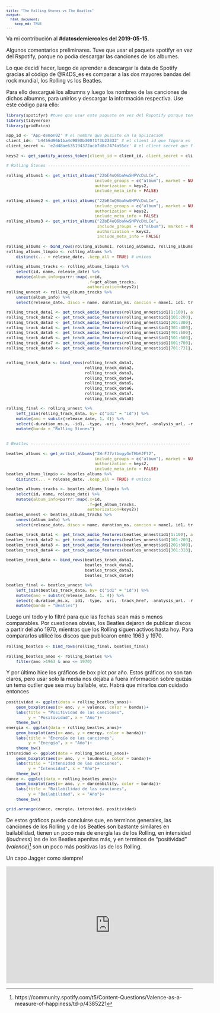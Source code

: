 ```yaml
---
title: "The Rolling Stones vs The Beatles"
output:
  html_document:
    keep_md: TRUE
---
```

<style type="text/css">
body, td {
   font-size: 14px;
}
code.r{
  font-size: 11px;
}
pre {
  font-size: 11px
}
</style>

Va mi contribución al **#datosdemiercoles del 2019-05-15.**

Algunos comentarios preliminares. Tuve que usar el paquete spotifyr en vez del Rspotify, porque no podía descargar las canciones de los albumes.

Lo que decidí hacer, luego de aprender a descargar la data de Spotify gracias al código de @R4DS_es es comparar a las dos mayores bandas del rock mundial, los Rolling vs los Beatles. 

Para ello descargué los albumns y luego los nombres de las canciones de dichos albumns, para unirlos y descargar la información respectiva. Use este código para ello:


```r
library(spotifyr) #tuve que usar este paquete en vez del Rspotify porque tenía más versatilidad
library(tidyverse)
library(gridExtra)

app_id <- 'App-demon02' # el nombre que pusiste en la aplicacion
client_id<- 'b4456d96b1ba4d9898b300f1f3b23832' # el client id que figura en la web de spotify
client_secret <- 'e2d48ae635194372acb7d8c7474a55dc' # el client secret que figura en la web de spotify

keys2 <- get_spotify_access_token(client_id = client_id, client_secret = client_secret) #para el paquete spotifyr

# Rolling Stones ----------------------------------------------------------

rolling_albums1 <- get_artist_albums("22bE4uQ6baNwSHPVcDxLCe",
                                    include_groups = c("album"), market = NULL, limit = 50, offset = 0,
                                    authorization = keys2,
                                    include_meta_info = FALSE) 

rolling_albums2 <- get_artist_albums("22bE4uQ6baNwSHPVcDxLCe",
                                    include_groups = c("album"), market = NULL, limit = 50, offset = 50,
                                    authorization = keys2,
                                    include_meta_info = FALSE) 
rolling_albums3 <- get_artist_albums("22bE4uQ6baNwSHPVcDxLCe",
                                     include_groups = c("album"), market = NULL, limit = 50, offset = 100,
                                     authorization = keys2,
                                     include_meta_info = FALSE) 

rolling_albums <- bind_rows(rolling_albums1, rolling_albums2, rolling_albums3)
rolling_albums_limpio <- rolling_albums %>% 
    distinct(... = release_date, .keep_all = TRUE) # unicos

rolling_albums_tracks <- rolling_albums_limpio %>% 
    select(id, name, release_date) %>% 
    mutate(album_info=purrr::map(.x=id,
                                 .f=get_album_tracks,
                                 authorization=keys2))
rolling_unnest <- rolling_albums_tracks %>% 
    unnest(album_info) %>% 
    select(release_date, disco = name, duration_ms, cancion = name1, id1, track_number) 

rolling_track_data1 <- get_track_audio_features(rolling_unnest$id1[1:100], authorization = keys2)
rolling_track_data2 <- get_track_audio_features(rolling_unnest$id1[101:200], authorization = keys2)
rolling_track_data3 <- get_track_audio_features(rolling_unnest$id1[201:300], authorization = keys2)
rolling_track_data4 <- get_track_audio_features(rolling_unnest$id1[301:400], authorization = keys2)
rolling_track_data5 <- get_track_audio_features(rolling_unnest$id1[401:500], authorization = keys2)
rolling_track_data6 <- get_track_audio_features(rolling_unnest$id1[501:600], authorization = keys2)
rolling_track_data7 <- get_track_audio_features(rolling_unnest$id1[601:700], authorization = keys2)
rolling_track_data8 <- get_track_audio_features(rolling_unnest$id1[701:731], authorization = keys2)


rolling_track_data <- bind_rows(rolling_track_data1,
                                rolling_track_data2,
                                rolling_track_data3,
                                rolling_track_data4,
                                rolling_track_data5, 
                                rolling_track_data6,
                                rolling_track_data7,
                                rolling_track_data8)

rolling_final <- rolling_unnest %>% 
    left_join(rolling_track_data, by= c("id1" = "id")) %>% 
    mutate(ano = substr(release_date, 1, 4)) %>% 
    select(-duration_ms.x, -id1, -type, -uri, -track_href, -analysis_url, -release_date) %>% 
    mutate(banda = "Rolling Stones")


# Beatles -----------------------------------------------------------------

beatles_albums <- get_artist_albums("3WrFJ7ztbogyGnTHbHJFl2",
                                    include_groups = c("album"), market = NULL, limit = 50, offset = 0,
                                    authorization = keys2,
                                    include_meta_info = FALSE) 
beatles_albums_limpio <- beatles_albums %>% 
    distinct(... = release_date, .keep_all = TRUE) # unicos

beatles_albums_tracks <- beatles_albums_limpio %>% 
    select(id, name, release_date) %>% 
    mutate(album_info=purrr::map(.x=id,
                                 .f=get_album_tracks,
                                 authorization=keys2))
beatles_unnest <- beatles_albums_tracks %>% 
    unnest(album_info) %>% 
    select(release_date, disco = name, duration_ms, cancion = name1, id1, track_number) 

beatles_track_data1 <- get_track_audio_features(beatles_unnest$id1[1:100], authorization = keys2)
beatles_track_data2 <- get_track_audio_features(beatles_unnest$id1[101:200], authorization = keys2)
beatles_track_data3 <- get_track_audio_features(beatles_unnest$id1[201:300], authorization = keys2)
beatles_track_data4 <- get_track_audio_features(beatles_unnest$id1[301:318], authorization = keys2)

beatles_track_data <- bind_rows(beatles_track_data1,
                                beatles_track_data2,
                                beatles_track_data3,
                                beatles_track_data4)

beatles_final <- beatles_unnest %>% 
    left_join(beatles_track_data, by= c("id1" = "id")) %>% 
    mutate(ano = substr(release_date, 1, 4)) %>% 
    select(-duration_ms.x, -id1, -type, -uri, -track_href, -analysis_url, -release_date) %>% 
    mutate(banda = "Beatles")
```

Luego uni todo y lo filtré para que las fechas sean más o menos comparables. Por cuestiones obvias, los Beatles dejaron de publicar discos a partir del año 1970, mientras que los Rolling siguen activos hasta hoy. Para compararlos utilicé los discos que publicaron entre 1963 y 1970.
```r

rolling_beatles <- bind_rows(rolling_final, beatles_final)

rolling_beatles_anos <- rolling_beatles %>% 
    filter(ano >1963 & ano <= 1970)
```

Y por último hice los gráficos de box plot por año. Estos gráficos no son tan claros, pero usar solo la media nos dejaba a fuera información sobre quizás un tema outlier que sea muy bailable, etc. Habrá que mirarlos con cuidado entonces
```r

positividad <- ggplot(data = rolling_beatles_anos)+
    geom_boxplot(aes(x= ano, y = valence, color = banda))+
    labs(title = "Positividad de las canciones", 
         y = "Positividad", x = "Año")+
    theme_bw()
energia <- ggplot(data = rolling_beatles_anos)+
    geom_boxplot(aes(x= ano, y = energy, color = banda))+
    labs(title = "Energía de las canciones", 
         y = "Energía", x = "Año")+
    theme_bw()
intensidad <- ggplot(data = rolling_beatles_anos)+
    geom_boxplot(aes(x= ano, y = loudness, color = banda))+
    labs(title = "Intensidad de las canciones", 
         y = "Intensidad", x = "Año")+
    theme_bw()
dance <- ggplot(data = rolling_beatles_anos)+
    geom_boxplot(aes(x= ano, y = danceability, color = banda))+
    labs(title = "Bailabilidad de las canciones", 
         y = "Bailabilidad", x = "Año")+
    theme_bw()

grid.arrange(dance, energia, intensidad, positividad)
```
De estos gráficos puede concluirse que, en terminos generales, las canciones de los Rolling y de los Beatles son bastante similares en bailabilidad, tienen un poco más de energía  las de los Rolling, en intensidad (_loudness_) las de los Beatles apenitas más, y en terminos de "positividad" (_valence_)^[https://community.spotify.com/t5/Content-Questions/Valence-as-a-measure-of-happiness/td-p/4385221] son un poco más positivas las de los Rolling.


Un capo Jagger como siempre!

<iframe width="560" height="315" align="middle" src="https://www.youtube.com/embed/SS51lpatCcI" frameborder="0" allow="accelerometer; autoplay; encrypted-media; gyroscope; picture-in-picture" allowfullscreen></iframe>
